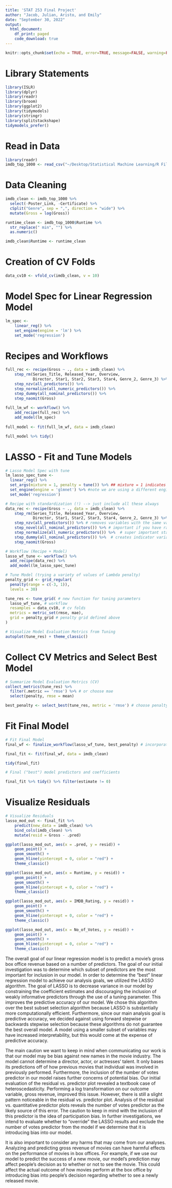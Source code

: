 ```yaml
---
title: 'STAT 253 Final Project'
author: "Jacob, Julian, Aristo, and Emily"
date: "September 30, 2022"
output: 
  html_document:
    df_print: paged
    code_download: true
---
```


```r
knitr::opts_chunk$set(echo = TRUE, error=TRUE, message=FALSE, warning=FALSE)
```

# Library Statements 

```r
library(ISLR)
library(dplyr)
library(readr)
library(broom)
library(ggplot2)
library(tidymodels) 
library(stringr)
library(splitstackshape)
tidymodels_prefer()
```

# Read in Data

```r
library(readr)
imdb_top_1000 <- read_csv("~/Desktop/Statistical Machine Learning/R Files/Final Project/imdb_top_1000.csv")
```

# Data Cleaning

```r
imdb_clean <- imdb_top_1000 %>%
  select(-Poster_Link, -Certificate) %>%
  cSplit("Genre", sep = ",", direction = "wide") %>%
  mutate(Gross = log(Gross))

runtime_clean <- imdb_top_1000$Runtime %>%
  str_replace(" min", "") %>%
  as.numeric()

imdb_clean$Runtime <- runtime_clean
```

# Creation of CV Folds

```r
data_cv10 <- vfold_cv(imdb_clean, v = 10)
```

# Model Spec for Linear Regression Model

```r
lm_spec <-
    linear_reg() %>% 
    set_engine(engine = 'lm') %>% 
    set_mode('regression')
```

# Recipes and Workflows

```r
full_rec <- recipe(Gross ~ ., data = imdb_clean) %>%
    step_rm(Series_Title, Released_Year, Overview,
            Director, Star1, Star2, Star3, Star4, Genre_2, Genre_3) %>% #variables causing issues
    step_nzv(all_predictors()) %>% 
    step_normalize(all_numeric_predictors()) %>% 
    step_dummy(all_nominal_predictors()) %>%
    step_naomit(Gross)
    
full_lm_wf <- workflow() %>%
    add_recipe(full_rec) %>%
    add_model(lm_spec)
    
full_model <- fit(full_lm_wf, data = imdb_clean) 

full_model %>% tidy()
```


# LASSO - Fit and Tune Models

```r

# Lasso Model Spec with tune
lm_lasso_spec_tune <- 
  linear_reg() %>%
  set_args(mixture = 1, penalty = tune()) %>% ## mixture = 1 indicates Lasso
  set_engine(engine = 'glmnet') %>% #note we are using a different engine
  set_mode('regression') 

# Recipe with standardization (!) --> just include all these always
data_rec <- recipe(Gross ~ ., data = imdb_clean) %>%
    step_rm(Series_Title, Released_Year, Overview,
            Director, Star1, Star2, Star3, Star4, Genre_2, Genre_3) %>%
    step_nzv(all_predictors()) %>% # removes variables with the same value (so duplicates don't mess up model)
    step_novel(all_nominal_predictors()) %>% # important if you have rare categorical variables 
    step_normalize(all_numeric_predictors()) %>%  # super important standardization step for LASSO
    step_dummy(all_nominal_predictors()) %>%  # creates indicator variables for categorical variables
    step_naomit(Gross)

# Workflow (Recipe + Model)
lasso_wf_tune <- workflow() %>% 
  add_recipe(data_rec) %>%
  add_model(lm_lasso_spec_tune) 

# Tune Model (trying a variety of values of Lambda penalty)
penalty_grid <- grid_regular(
  penalty(range = c(-3, 1)),
  levels = 30)

tune_res <- tune_grid( # new function for tuning parameters
  lasso_wf_tune, # workflow
  resamples = data_cv10, # cv folds
  metrics = metric_set(rmse, mae),
  grid = penalty_grid # penalty grid defined above
)

# Visualize Model Evaluation Metrics from Tuning
autoplot(tune_res) + theme_classic()
```

# Collect CV Metrics and Select Best Model

```r

# Summarize Model Evaluation Metrics (CV)
collect_metrics(tune_res) %>%
  filter(.metric == 'rmse') %>% # or choose mae
  select(penalty, rmse = mean) 

best_penalty <- select_best(tune_res, metric = 'rmse') # choose penalty value based on lowest mae or rmse
```

# Fit Final Model

```r

# Fit Final Model
final_wf <- finalize_workflow(lasso_wf_tune, best_penalty) # incorporates penalty value to workflow

final_fit <- fit(final_wf, data = imdb_clean)

tidy(final_fit)
```

```r
# Final ("best") model predictors and coefficients

final_fit %>% tidy() %>% filter(estimate != 0)
```

# Visualize Residuals

```r

# Visualize Residuals
lasso_mod_out <- final_fit %>%
    predict(new_data = imdb_clean) %>%
    bind_cols(imdb_clean) %>%
    mutate(resid = Gross - .pred)

ggplot(lasso_mod_out, aes(x = .pred, y = resid)) +
    geom_point() +
    geom_smooth() +
    geom_hline(yintercept = 0, color = "red") + 
    theme_classic()

ggplot(lasso_mod_out, aes(x = Runtime, y = resid)) +
    geom_point() +
    geom_smooth() +
    geom_hline(yintercept = 0, color = "red") + 
    theme_classic()

ggplot(lasso_mod_out, aes(x = IMDB_Rating, y = resid)) +
    geom_point() +
    geom_smooth() +
    geom_hline(yintercept = 0, color = "red") + 
    theme_classic()

ggplot(lasso_mod_out, aes(x = No_of_Votes, y = resid)) +
    geom_point() +
    geom_smooth() +
    geom_hline(yintercept = 0, color = "red") + 
    theme_classic()
```


The overall goal of our linear regression model is to predict a movie's gross box office revenue based on a number of predictors. The goal of our initial investigation was to determine which subset of predictors are the most important for inclusion in our model. In order to determine the "best" linear regression model to achieve our analysis goals, we utilized the LASSO algorithm. The goal of LASSO is to decrease variance in our model by constraining the coefficient estimates and discouraging the inclusion of weakly informative predictors through the use of a tuning parameter. This improves the predictive accuracy of our model. We chose this algorithm over the best subset selection algorithm because LASSO is substantially more computationally efficient. Furthermore, since our main analysis goal is predictive accuracy, we decided against using forward stepwise or backwards stepwise selection because these algorithms do not guarantee the best overall model. A model using a smaller subset of variables may have increased interpretability, but this would come at the expense of predictive accuracy.

The main caution we want to keep in mind when communicating our work is that our model may be bias against new names in the movie industry. The model cannot determine a director, actor, or actresses' talent. It only bases its predictions off of how previous movies that individual was involved in previously performed. Furthermore, the inclusion of the number of votes predictor in our model raises further concerns of potential bias. Our initial evaluation of the residual vs. predictor plot revealed a textbook case of heteroscedasticity. Performing a log transformation on our outcome variable, gross revenue, improved this issue. However, there is still a slight pattern noticeable in the residual vs. predictor plot. Analysis of the residual vs. quantitative predictor plots reveals the number of votes predictor as the likely source of this error. The caution to keep in mind with the inclusion of this predictor is the idea of participation bias. In further investigations, we intend to evaluate whether to "override" the LASSO results and exclude the number of votes predictor from the model if we determine that it is introducing bias into our model.

It is also important to consider any harms that may come from our analyses. Analyzing and predicting gross revenue of movies can have harmful effects on the performance of movies in box offices. For example, if we use our model to predict the success of a new movie, our model's prediction may affect people's decision as to whether or not to see the movie. This could affect the actual outcome of how movies perform at the box office by introducing bias into people's decision regarding whether to see a newly released movie.



